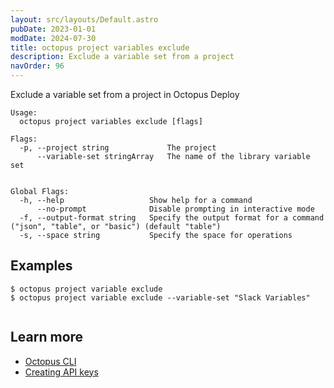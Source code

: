```yaml
---
layout: src/layouts/Default.astro
pubDate: 2023-01-01
modDate: 2024-07-30
title: octopus project variables exclude
description: Exclude a variable set from a project
navOrder: 96
---
```


Exclude a variable set from a project in Octopus Deploy

```
Usage:
  octopus project variables exclude [flags]

Flags:
  -p, --project string             The project
      --variable-set stringArray   The name of the library variable set


Global Flags:
  -h, --help                   Show help for a command
      --no-prompt              Disable prompting in interactive mode
  -f, --output-format string   Specify the output format for a command ("json", "table", or "basic") (default "table")
  -s, --space string           Specify the space for operations

```

## Examples

<SamplesInstance />

```
$ octopus project variable exclude
$ octopus project variable exclude --variable-set "Slack Variables"


```

## Learn more

- [Octopus CLI](/docs/octopus-rest-api/cli)
- [Creating API keys](/docs/octopus-rest-api/how-to-create-an-api-key)